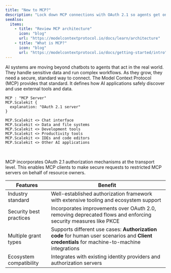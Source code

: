 ```yaml
---
title: "New to MCP?"
description: "Lock down MCP connections with OAuth 2.1 so agents get only the access they need"
seeAlso:
  items:
    - title: "Review MCP architecture"
      icon: "blog"
      url: "https://modelcontextprotocol.io/docs/learn/architecture"
    - title: "What is MCP?"
      icon: "blog"
      url: "https://modelcontextprotocol.io/docs/getting-started/intro"
---
```


AI systems are moving beyond chatbots to agents that act in the real world. They handle sensitive data and run complex workflows. As they grow, they need a secure, standard way to connect. The Model Context Protocol (MCP) provides that standard. It defines how AI applications safely discover and use external tools and data.

```d2
MCP : "MCP Server"
MCP.Scalekit {
  explanation: "OAuth 2.1 server"
}

MCP.Scalekit <> Chat interface
MCP.Scalekit <> Data and file systems
MCP.Scalekit <> Development tools
MCP.Scalekit <> Productivity tools
MCP.Scalekit <> IDEs and code editors
MCP.Scalekit <> Other AI applications
```
<br />

MCP incorporates OAuth 2.1 authorization mechanisms at the transport level. This enables MCP clients to make secure requests to restricted MCP servers on behalf of resource owners.

|  Features  |  Benefit  |
|---------|-------------|
| Industry standard | Well-established authorization framework with extensive tooling and ecosystem support |
| Security best practices | Incorporates improvements over OAuth 2.0, removing deprecated flows and enforcing security measures like PKCE |
| Multiple grant types | Supports different use cases: **Authorization code** for human user scenarios and **Client credentials** for machine-to-machine integrations |
| Ecosystem compatibility | Integrates with existing identity providers and authorization servers |
